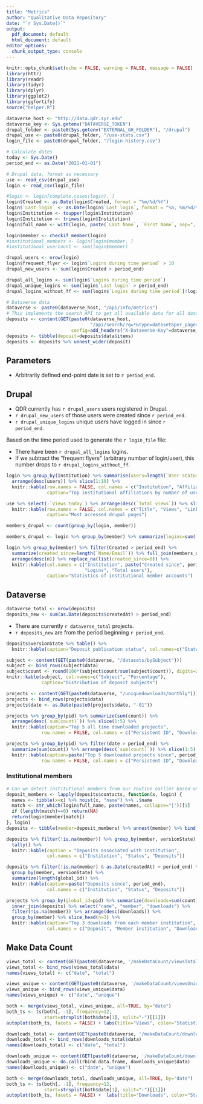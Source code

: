 ```yaml
---
title: "Metrics"
author: "Qualitative Data Repository"
date: "`r Sys.Date()`"
output:
  pdf_document: default
  html_document: default
editor_options:
  chunk_output_type: console
---
```


```r
knitr::opts_chunk$set(echo = FALSE, warning = FALSE, message = FALSE) 
library(httr)
library(readr)
library(tidyr)
library(dplyr)
library(ggplot2)
library(ggfortify)
source("helper.R")

dataverse_host <- "http://data.qdr.syr.edu"
dataverse_key <- Sys.getenv("DATAVERSE_TOKEN")
drupal_folder <- paste0(Sys.getenv("EXTERNAL_GH_FOLDER"), "/drupal")
drupal_use <- paste0(drupal_folder, "/use-stats.csv")
login_file <- paste0(drupal_folder, "/login-history.csv")

# Calculate dates
today <- Sys.Date()
period_end <- as.Date("2021-01-01")

# Drupal data, format as necessary
use <- read_csv(drupal_use)
login <- read_csv(login_file)

#login <- login[complete.cases(login), ]
login$Created <- as.Date(login$Created, format = "%m/%d/%Y")
login$`Last login` <- as.Date(login$`Last login`, format = "%a, %m/%d/%Y - %R")
login$Institution <- toupper(login$Institution)
login$Institution <- trimws(login$Institution)
login$full_name <- with(login, paste(`Last Name`, `First Name`, sep=", "))

login$member <- checkif_member(login)
#institutional_members <- login[login$member, ]
#institutional_usercount <- sum(login$member)

drupal_users <- nrow(login)
login$frequent_flyer <- login$`Logins during time period` > 10
drupal_new_users <- sum(login$Created > period_end)

drupal_all_logins <- sum(login$`Logins during time period`)
drupal_unique_logins <- sum(login$`Last login` > period_end)
drupal_logins_without_ff <- sum(login$`Logins during time period`[!login$frequent_flyer])

# Dataverse data
dataverse <- paste0(dataverse_host, "/api/info/metrics")
# This implements the search API to get all available data for all datasets
deposits <- content(GET(paste0(dataverse_host,
                               "/api/search/?q=*&type=dataset&per_page=1000"),
                        config=add_headers("X-Dataverse-Key"=dataverse_key)))
deposits <- tibble(deposit=deposits$data$items)
deposits <- deposits %>% unnest_wider(deposit)
```

## Parameters

- Arbitrarily defined end-point date is set to `r period_end`.

## Drupal

- QDR currently has `r drupal_users` users registered in Drupal. 
- `r drupal_new_users` of those users were created since `r period_end`. 
- `r drupal_unique_logins` unique users have logged in since `r period_end`.

Based on the time period used to generate the `r login_file` file:

- There have been `r drupal_all_logins` logins. 
- If we subtract the "frequent flyers" (arbitrary number of login/user), this number drops to `r drupal_logins_without_ff`.  

```r
login %>% group_by(Institution) %>% summarise(users=length(`User status`)) %>% 
  arrange(desc(users)) %>% slice(1:10) %>%
  knitr::kable(row.names = FALSE, col.names = c("Institution", "Affiliated users"),
               caption="Top institutional affiliations by number of users")

use %>% select(-`Views today`) %>% arrange(desc(`Total views`)) %>% slice(1:10) %>%
  knitr::kable(row.names = FALSE, col.names = c("Title", "Views", "Link"),
               caption="Most accessed drupal pages")
```

```r
members_drupal <- count(group_by(login, member))

members_drupal <- login %>% group_by(member) %>% summarize(logins=sum(`Logins during time period`)) %>% full_join(members_drupal)

login %>% group_by(member) %>% filter(Created > period_end) %>% 
  summarize(created_since=length(`Name/Email`)) %>% full_join(members_drupal) %>%
  arrange(desc(n)) %>% replace_na(list(created_since=0)) %>%
  knitr::kable(col.names = c("Institution", paste("Created since", period_end),
                             "Logins", "Total users"),
               caption="Statistics of institutional member accounts")
```

## Dataverse

```r
dataverse_total <- nrow(deposits)
deposits_new <- sum(as.Date(deposits$createdAt) > period_end)
```

- There are currently `r dataverse_total` projects. 
- `r deposits_new` are from the period beginning `r period_end`.

```r
deposits$versionState %>% table() %>% 
  knitr::kable(caption="Deposit publication status", col.names=c("Status", "Deposits"))

subject <- content(GET(paste0(dataverse, "/datasets/bySubject")))
subject <- bind_rows(subject$data)
subject$count <- round(100*(subject$count/sum(subject$count)), digits=2)
knitr::kable(subject, col.names=c("Subject", "Percentage"), 
             caption="Distribution of deposit subjects")
```

```r
projects <- content(GET(paste0(dataverse, "/uniquedownloads/monthly")))
projects <- bind_rows(projects$data)
projects$date <- as.Date(paste0(projects$date, "-01"))

projects %>% group_by(pid) %>% summarize(sum(count)) %>% 
  arrange(desc(`sum(count)`)) %>% slice(1:5) %>%
  knitr::kable(caption="Top 5 all time downloaded projects",
             row.names = FALSE, col.names = c("Persistent ID", "Downloads"))

projects %>% group_by(pid) %>% filter(date > period_end) %>% 
  summarize(sum(count)) %>% arrange(desc(`sum(count)`)) %>% slice(1:5) %>%
  knitr::kable(caption=paste("Top 5 downloaded projects since", period_end),
             row.names = FALSE, col.names = c("Persistent ID", "Downloads"))
```


### Institutional members
```r
# Can we detect institutional members from our routine earlier based on names?
deposit_members <- lapply(deposits$contacts, function(x, login) {
  names <- tibble(x=x) %>% hoist(x, "name") %>% .$name
  match <- str_which(login$full_name, paste(names, collapse="|"))[1]
  if (length(match)==0) return(NA)
  return(login$member[match])
}, login)
deposits <- tibble(member=deposit_members) %>% unnest(member) %>% bind_cols(deposits)

deposits %>% filter(!is.na(member)) %>% group_by(member, versionState) %>% 
  tally() %>%
  knitr::kable(caption = "Deposits associated with institution", 
               col.names = c("Institution", "Status", "Deposits"))

deposits %>% filter(!is.na(member) & as.Date(createdAt) > period_end) %>% 
  group_by(member, versionState) %>% 
  summarize(length(global_id)) %>%
  knitr::kable(caption=paste("Deposits since", period_end),
               col.names = c("Institution", "Status", "Deposits"))

projects %>% group_by(global_id=pid) %>% summarize(downloads=sum(count)) %>%
  inner_join(deposits) %>% select("name", "member", "downloads") %>%
  filter(!is.na(member)) %>% arrange(desc(downloads)) %>%
  group_by(member) %>% slice_head(n=3) %>%
  knitr::kable(caption="Top 3 downloads from each member institution",
               col.names = c("Deposit", "Member institution", "Downloads"))
```

## Make Data Count
```r
views_total <- content(GET(paste0(dataverse, '/makeDataCount/viewsTotal/monthly')))
views_total <- bind_rows(views_total$data)
names(views_total) <- c("date", "total")

views_unique <- content(GET(paste0(dataverse, '/makeDataCount/viewsUnique/monthly')))
views_unique <- bind_rows(views_unique$data)
names(views_unique) <- c("date", "unique")

both <- merge(views_total, views_unique, all=TRUE, by="date")
both_ts <- ts(both[, -1], frequency=12, 
              start=strsplit(both$date[1], split="-")[[1]])
autoplot(both_ts, facets = FALSE) + labs(title="Views", color="Statistic") 
```

```r
downloads_total <- content(GET(paste0(dataverse, '/makeDataCount/downloadsTotal/monthly')))
downloads_total <- bind_rows(downloads_total$data)
names(downloads_total) <- c("date", "total")

downloads_unique <- content(GET(paste0(dataverse, '/makeDataCount/downloadsUnique/monthly')))
downloads_unique <- do.call(rbind.data.frame, downloads_unique$data)
names(downloads_unique) <- c("date", "unique")

both <- merge(downloads_total, downloads_unique, all=TRUE, by="date")
both_ts <- ts(both[, -1], frequency=12, 
              start=strsplit(both$date[1], split="-")[[1]])
autoplot(both_ts, facets = FALSE) +  labs(title="Downloads", color="Statistic") 
```

